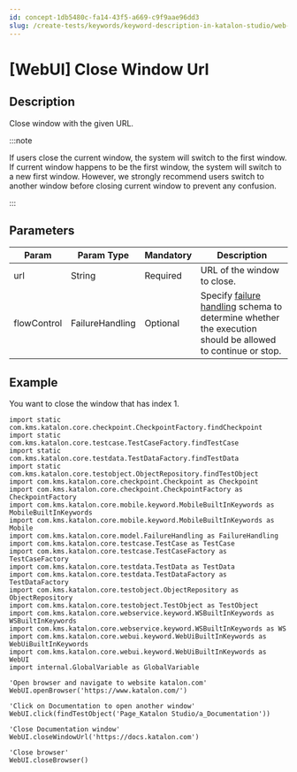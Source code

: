 ```yaml
---
id: concept-1db5480c-fa14-43f5-a669-c9f9aae96dd3
slug: /create-tests/keywords/keyword-description-in-katalon-studio/web-ui-keywords/webui-close-window-url
---
```


# \[WebUI\] Close Window Url

## Description

Close window with the given URL.


:::note

If users close the current window, the system will switch to the first window. If current window happens to be the first window, the system will switch to a new first window. However, we strongly recommend users switch to another window before closing current window to prevent any confusion.

:::

## Parameters

<table><tr><th>Param</th><th>Param Type</th><th>Mandatory</th><th>Description</th></tr><tbody><tr><td>url</td><td>String</td><td>Required</td><td>URL of the window to close.</td></tr><tr><td>flowControl</td><td>FailureHandling</td><td>Optional</td><td>Specify <a href="/maintain/configure-failure-handling-settings-in-katalon-studio" >failure handling</a> schema to determine whether the execution should be allowed to continue or stop.</td></tr></tbody></table>

## Example

You want to close the window that has index 1.

```
import static com.kms.katalon.core.checkpoint.CheckpointFactory.findCheckpoint
import static com.kms.katalon.core.testcase.TestCaseFactory.findTestCase
import static com.kms.katalon.core.testdata.TestDataFactory.findTestData
import static com.kms.katalon.core.testobject.ObjectRepository.findTestObject
import com.kms.katalon.core.checkpoint.Checkpoint as Checkpoint
import com.kms.katalon.core.checkpoint.CheckpointFactory as CheckpointFactory
import com.kms.katalon.core.mobile.keyword.MobileBuiltInKeywords as MobileBuiltInKeywords
import com.kms.katalon.core.mobile.keyword.MobileBuiltInKeywords as Mobile
import com.kms.katalon.core.model.FailureHandling as FailureHandling
import com.kms.katalon.core.testcase.TestCase as TestCase
import com.kms.katalon.core.testcase.TestCaseFactory as TestCaseFactory
import com.kms.katalon.core.testdata.TestData as TestData
import com.kms.katalon.core.testdata.TestDataFactory as TestDataFactory
import com.kms.katalon.core.testobject.ObjectRepository as ObjectRepository
import com.kms.katalon.core.testobject.TestObject as TestObject
import com.kms.katalon.core.webservice.keyword.WSBuiltInKeywords as WSBuiltInKeywords
import com.kms.katalon.core.webservice.keyword.WSBuiltInKeywords as WS
import com.kms.katalon.core.webui.keyword.WebUiBuiltInKeywords as WebUiBuiltInKeywords
import com.kms.katalon.core.webui.keyword.WebUiBuiltInKeywords as WebUI
import internal.GlobalVariable as GlobalVariable

'Open browser and navigate to website katalon.com'
WebUI.openBrowser('https://www.katalon.com/')

'Click on Documentation to open another window'
WebUI.click(findTestObject('Page_Katalon Studio/a_Documentation'))

'Close Documentation window'
WebUI.closeWindowUrl('https://docs.katalon.com')

'Close browser'
WebUI.closeBrowser()

```